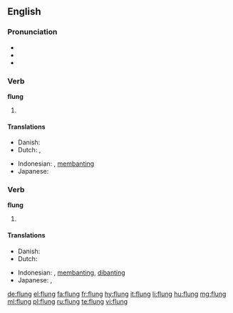 ==English==

===Pronunciation===
* {{IPA|/ˈflʌŋ/}}
* {{audio|en-us-flung.ogg|Audio (US)|lang=en}}
* {{rhymes|ʌŋ}}

===Verb===
'''flung'''

# {{en-simple past of|fling}}

====Translations====
{{trans-top|past tense of ''to fling''}}
* Danish: {{t|da|kastede}}
* Dutch: {{t+|nl|smeet}}, {{t+|nl|smeten}}
{{trans-mid}}
* Indonesian: {{t+|id|banting}}, [[banting|membanting]]
* Japanese: {{t|ja|投げた|tr=[[なげた]], nageta}}
{{trans-bottom}}

===Verb===
'''flung'''

# {{past participle of|fling|lang=en}}

====Translations====
{{trans-top|past participle of ''to fling''}}
* Danish: {{t|da|kastet}}
* Dutch: {{t+|nl|gesmeten}}
{{trans-mid}}
* Indonesian: {{t+|id|banting}}, [[banting|membanting]], [[banting|dibanting]]
* Japanese: {{t|ja|投げた|tr=[[なげた]], nageta}}, {{t|ja|投げられた|tr=[[なげられた]], nagerareta}}
{{trans-bottom}}

[[de:flung]]
[[el:flung]]
[[fa:flung]]
[[fr:flung]]
[[hy:flung]]
[[it:flung]]
[[li:flung]]
[[hu:flung]]
[[mg:flung]]
[[ml:flung]]
[[pl:flung]]
[[ru:flung]]
[[te:flung]]
[[vi:flung]]